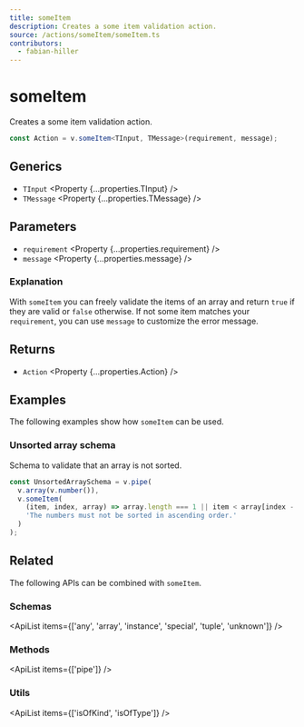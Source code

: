 ```yaml
---
title: someItem
description: Creates a some item validation action.
source: /actions/someItem/someItem.ts
contributors:
  - fabian-hiller
---
```



# someItem

Creates a some item validation action.

```ts
const Action = v.someItem<TInput, TMessage>(requirement, message);
```

## Generics

- `TInput` <Property {...properties.TInput} />
- `TMessage` <Property {...properties.TMessage} />

## Parameters

- `requirement` <Property {...properties.requirement} />
- `message` <Property {...properties.message} />

### Explanation

With `someItem` you can freely validate the items of an array and return `true` if they are valid or `false` otherwise. If not some item matches your `requirement`, you can use `message` to customize the error message.

## Returns

- `Action` <Property {...properties.Action} />

## Examples

The following examples show how `someItem` can be used.

### Unsorted array schema

Schema to validate that an array is not sorted.

```ts
const UnsortedArraySchema = v.pipe(
  v.array(v.number()),
  v.someItem(
    (item, index, array) => array.length === 1 || item < array[index - 1],
    'The numbers must not be sorted in ascending order.'
  )
);
```

## Related

The following APIs can be combined with `someItem`.

### Schemas

<ApiList items={['any', 'array', 'instance', 'special', 'tuple', 'unknown']} />

### Methods

<ApiList items={['pipe']} />

### Utils

<ApiList items={['isOfKind', 'isOfType']} />
